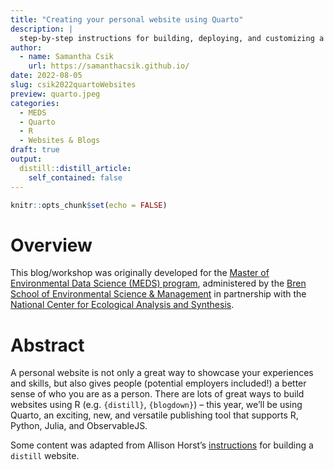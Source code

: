 ```yaml
---
title: "Creating your personal website using Quarto"
description: |
  step-by-step instructions for building, deploying, and customizing a Quarto website
author:
  - name: Samantha Csik
    url: https://samanthacsik.github.io/
date: 2022-08-05
slug: csik2022quartoWebsites
preview: quarto.jpeg
categories:
  - MEDS
  - Quarto
  - R
  - Websites & Blogs
draft: true
output:
  distill::distill_article:
    self_contained: false
---
```



```r
knitr::opts_chunk$set(echo = FALSE)
```

# Overview

This blog/workshop was originally developed for the [Master of Environmental Data Science (MEDS) program](https://ucsb-meds.github.io/), administered by the [Bren School of Environmental Science & Management](https://bren.ucsb.edu/masters-programs/master-environmental-data-science) in partnership with the [National Center for Ecological Analysis and Synthesis](https://www.nceas.ucsb.edu/).

# Abstract

A personal website is not only a great way to showcase your experiences and skills, but also gives people (potential employers included!) a better sense of who you are as a person. There are lots of great ways to build websites using R (e.g. `{distill}`, `{blogdown}`) -- this year, we'll be using Quarto, an exciting, new, and versatile publishing tool that supports R, Python, Julia, and ObservableJS.

Some content was adapted from Allison Horst's [instructions](https://docs.google.com/document/d/1c0SZiVvp32UTJ9sK_yVjI8ou6pVdFRXsY2236tiTA1c/edit) for building a `distill` website.



